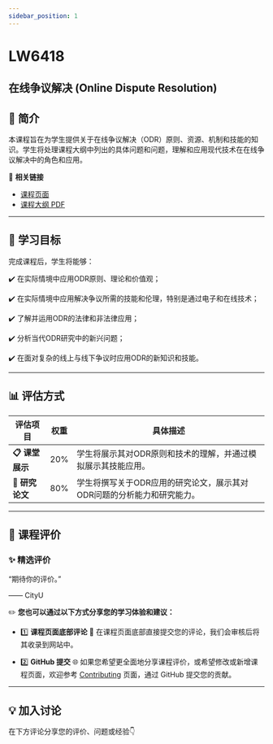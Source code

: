 ```yaml
---
sidebar_position: 1
---
```


# LW6418
## 在线争议解决 (Online Dispute Resolution)

## **📘 简介**
本课程旨在为学生提供关于在线争议解决（ODR）原则、资源、机制和技能的知识。学生将处理课程大纲中列出的具体问题和问题，理解和应用现代技术在在线争议解决中的角色和应用。

🔗 **相关链接**
- [课程页面](https://www.cityu.edu.hk/catalogue/pg/202425/course/LW6418.htm)
- [课程大纲 PDF](https://www.cityu.edu.hk/catalogue/pg/202425/course/LW6418.pdf)

---

## **🎯 学习目标**

完成课程后，学生将能够：

✔️ 在实际情境中应用ODR原则、理论和价值观；

✔️ 在实际情境中应用解决争议所需的技能和伦理，特别是通过电子和在线技术；

✔️ 了解并运用ODR的法律和非法律应用；

✔️ 分析当代ODR研究中的新兴问题；

✔️ 在面对复杂的线上与线下争议时应用ODR的新知识和技能。

---

## **📊 评估方式**

| **评估项目**          | **权重** | **具体描述**                                                                                       |
|----------------------|---------|---------------------------------------------------------------------------------------------------|
| **📋 课堂展示**       | 20%     | 学生将展示其对ODR原则和技术的理解，并通过模拟展示其技能应用。                                    |
| **📂 研究论文**       | 80%     | 学生将撰写关于ODR应用的研究论文，展示其对ODR问题的分析能力和研究能力。                         |

---

## **💬 课程评价**

### ✨ **精选评价**
<div className={commentStyles.commentBox}>
    <p className={commentStyles.commentText}>
        “期待你的评价。”
    </p>
    <p className={commentStyles.commentAuthor}>—— CityU</p>
</div>

✏️ **您也可以通过以下方式分享您的学习体验和建议：**

- 1️⃣ **课程页面底部评论**
💬 在课程页面底部直接提交您的评论，我们会审核后将其收录到网站中。

- 2️⃣ **GitHub 提交**
🌐 如果您希望更全面地分享课程评价，或希望修改或新增课程页面，欢迎参考 [Contributing](https://penjc.github.io/CityU/contributing) 页面，通过 GitHub 提交您的贡献。

---

## **💡 加入讨论**

在下方评论分享您的评价、问题或经验👇
<Utterances />